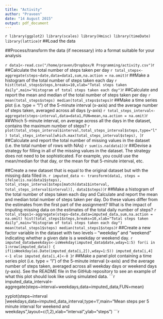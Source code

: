 ```yaml
---
title: "Activity"
author: "Praveen"
date: "14 August 2015"
output: pdf_document
---
```

```r
library(ggplot2)
library(scales)
library(Hmisc)
library(timeDate)
library(lattice)
```r
##Load the data

##Process/transform the data (if necessary) into a format suitable for your analysis

```r
data1<-read.csv("/home/praven/Dropbox/R Programming/activity.csv")
```r
##Calculate the total number of steps taken per day
```r
total_steps<-aggregate(steps~date,data=data1,sum,na.action = na.omit)
```r
##Make a histogram of the total number of steps taken each day
```r
hist(total_steps$steps,breaks=10,xlab="Total steps taken daily",main="Histogram of total steps taken each day")
```r
##Calculate and report the mean and median of the total number of steps taken per day
```r
mean(total_steps$steps)
median(total_steps$steps)
```r
##Make a time series plot (i.e. type = "l") of the 5-minute interval (x-axis) and the average number of steps taken, averaged across all days (y-axis)
```r
total_steps_interval<-aggregate(steps~interval,data=data1,FUN=mean,na.action = na.omit)
```r
##Which 5-minute interval, on average across all the days in the dataset, contains the maximum number of steps?
```r
plot(total_steps_interval$interval,total_steps_interval$steps,type="l")
total_steps_interval[which.max(total_steps_interval$steps), ]
```r
##Calculate and report the total number of missing values in the dataset (i.e. the total number of rows with NAs)
```r
sum(is.na(data1))
```r
##Devise a strategy for filling in all of the missing values in the dataset. The strategy does not need to be sophisticated. For example, you could use the mean/median for that day, or the mean for that 5-minute interval, etc.

##Create a new dataset that is equal to the original dataset but with the missing data filled in.
```r
imputed_data <- transform(data1, steps = ifelse(is.na(data1$steps), total_steps_interval$steps[match(data1$interval, total_steps_interval$interval)], data1$steps))
```r
##Make a histogram of the total number of steps taken each day and Calculate and report the mean and median total number of steps taken per day. Do these values differ from the estimates from the first part of the assignment? What is the impact of imputing missing data on the estimates of the total daily number of steps?
```r
total_steps1<-aggregate(steps~date,data=imputed_data,sum,na.action = na.omit)
hist(total_steps1$steps,breaks=10,xlab="Total steps taken daily",main="Histogram of total steps taken each day")
mean(total_steps1$steps)
median(total_steps1$steps)
```r
##Create a new factor variable in the dataset with two levels – “weekday” and “weekend” indicating whether a given date is a weekday or weekend day.
```r
imputed_data$weekdays<-isWeekday(imputed_data$date,wday=1:5)
for(i in 1:nrow(imputed_data)) {
  if(isWeekday(as.Date(imputed_data[i,2]),wday=1:5)) imputed_data[i,4]<-1 else imputed_data[i,4]<-0
}
```r
##Make a panel plot containing a time series plot (i.e. type = "l") of the 5-minute interval (x-axis) and the average number of steps taken, averaged across all weekday days or weekend days (y-axis). See the README file in the GitHub repository to see an example of what this plot should look like using simulated data.
```r
imputed_data_interval<-aggregate(steps~interval+weekdays,data=imputed_data,FUN=mean)

xyplot(steps~interval |weekdays,data=imputed_data_interval,type='l',main="Mean steps per 5 minute interval for weekend and weekdays",layout=c(1,2),xlab="interval",ylab="steps")
```r
